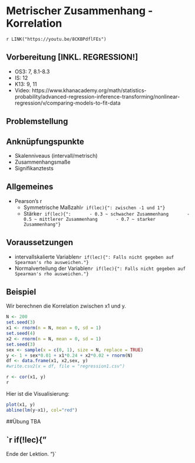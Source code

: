 # Metrischer Zusammenhang - Korrelation

`r LINK("https://youtu.be/8CKBPdflFEs")`

## Vorbereitung [INKL. REGRESSION!]
- OS3: 7, 8.1-8.3
- IS: 12
- K13: 9, 11
- Video: https://www.khanacademy.org/math/statistics-probability/advanced-regression-inference-transforming/nonlinear-regression/v/comparing-models-to-fit-data

## Problemstellung


## Anknüpfungspunkte
- Skalenniveaus (intervall/metrisch)
- Zusammenhangsmaße
- Signifikanztests

## Allgemeines
- Pearson's r
    - Symmetrische Maßzahl`r if(lec){": zwischen -1 und 1"}`
    - Stärke`r if(lec){":
        - 0.3 ~ schwacher Zusammenhang
        - 0.5 ~ mittlerer Zusammenhang
        - 0.7 ~ starker Zusammenhang"}`
        
## Voraussetzungen
- intervallskalierte Variablen`r if(lec){": Falls nicht gegeben auf Spearman's rho ausweichen."}`
- Normalverteilung der Variablen`r if(lec){": Falls nicht gegeben auf Spearman's rho ausweichen."}`

## Beispiel
Wir berechnen die Korrelation zwischen x1 und y.
```r
N <- 200
set.seed(3)
x1 <- rnorm(n = N, mean = 0, sd = 1)
set.seed(4)
x2 <- rnorm(n = N, mean = 0, sd = 1)
set.seed(3)
sex <- sample(x = c(0, 1), size = N, replace = TRUE)
y <- 1 + sex*0.01 + x1*0.24 + x2*0.02 + rnorm(N)
df <- data.frame(x1, x2,sex, y)
#write.csv2(x = df, file = "regression1.csv")
```


```r
r <- cor(x1, y)
r
```

Hier ist die Visualisierung:

```r
plot(x1, y)
abline(lm(y~x1), col="red")
```

##Übung
TBA


`r if(!lec){"
-------

Ende der Lektion.
"}`

